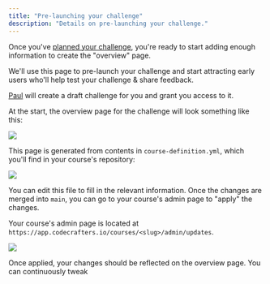 ```yaml
---
title: "Pre-launching your challenge"
description: "Details on pre-launching your challenge."
---
```


Once you've [planned your challenge](/docs/authoring-challenges/planning-your-challenge), you're ready to start adding enough information to
create the "overview" page.

We'll use this page to pre-launch your challenge and start attracting early users who'll help test your challenge & share feedback.

[Paul](mailto:paul@codecrafters.io) will create a draft challenge for you and grant you access to it.

At the start, the overview page for the challenge will look something like this:

<Frame>
  <img className="w-full" src="/img/draft-challenge-overview.png" />
</Frame>

This page is generated from contents in `course-definition.yml`, which you'll find in your course's repository:

<Frame>
  <img className="w-full" src="/img/draft-challenge-yaml.png" />
</Frame>

You can edit this file to fill in the relevant information. Once the changes are merged into `main`, you can go to your course's admin page to "apply" the changes.

Your course's admin page is located at `https://app.codecrafters.io/courses/<slug>/admin/updates`.

<Frame>
  <img className="w-full" src="/img/course-definition-updates-list.png" />
</Frame>

Once applied, your changes should be reflected on the overview page. You can continuously tweak